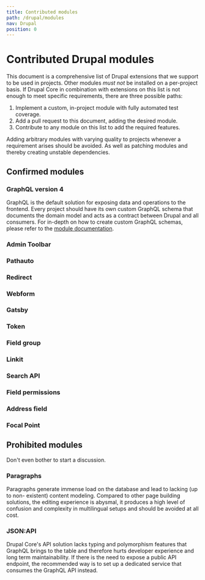 ```yaml
---
title: Contributed modules
path: /drupal/modules
nav: Drupal
position: 0
---
```


# Contributed Drupal modules

This document is a comprehensive list of Drupal extensions that we support to be
used in projects. Other modules _must not_ be installed on a per-project basis.
If Drupal Core in combination with extensions on this list is not enough to meet
specific requirements, there are three possible paths:

1. Implement a custom, in-project module with fully automated test coverage.
2. Add a pull request to this document, adding the desired module.
3. Contribute to any module on this list to add the required features.

Adding arbitrary modules with varying quality to projects whenever a requirement
arises should be avoided. As well as patching modules and thereby creating
unstable dependencies.


## Confirmed modules

### GraphQL version 4

GraphQL is the default solution for exposing data and operations to the
frontend. Every project should have its own custom GraphQL schema that documents
the domain model and acts as a contract between Drupal and all consumers.
For in-depth on how to create custom GraphQL schemas, please refer to the
[module documentation](https://drupal-graphql.gitbook.io/graphql/).

### Admin Toolbar

### Pathauto

### Redirect

### Webform

### Gatsby

### Token

### Field group

### Linkit

### Search API

### Field permissions

### Address field

### Focal Point

## Prohibited modules
Don't even bother to start a discussion.

### Paragraphs
Paragraphs generate immense load on the database and lead to lacking (up to non-
existent) content modeling. Compared to other page building solutions, the
editing experience is abysmal, it produces a high level of confusion and
complexity in multilingual setups and should be avoided at all cost.

### JSON:API
Drupal Core's API solution lacks typing and polymorphism features that GraphQL
brings to the table and therefore hurts developer experience and long term
maintainability. If there is the need to expose a public API endpoint, the
recommended way is to set up a dedicated service that consumes the GraphQL API
instead.
